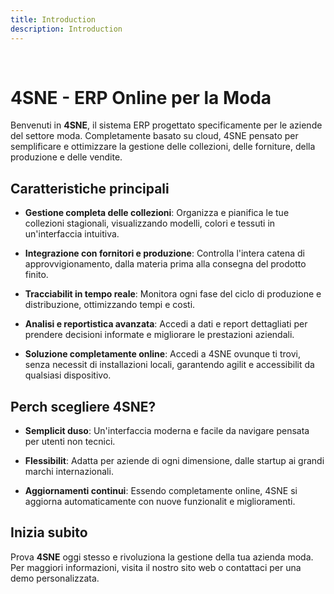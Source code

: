 ```yaml
---
title: Introduction
description: Introduction
---
```

&nbsp;

# 4SNE \- ERP Online per la Moda

Benvenuti in **4SNE**\, il sistema ERP progettato specificamente per le aziende del settore moda\. Completamente basato su cloud\, 4SNE  pensato per semplificare e ottimizzare la gestione delle collezioni\, delle forniture\, della produzione e delle vendite\.

## Caratteristiche principali

- **Gestione completa delle collezioni**\: Organizza e pianifica le tue collezioni stagionali\, visualizzando modelli\, colori e tessuti in un\'interfaccia intuitiva\.

- **Integrazione con fornitori e produzione**\: Controlla l\'intera catena di approvvigionamento\, dalla materia prima alla consegna del prodotto finito\.

- **Tracciabilit in tempo reale**\: Monitora ogni fase del ciclo di produzione e distribuzione\, ottimizzando tempi e costi\.

- **Analisi e reportistica avanzata**\: Accedi a dati e report dettagliati per prendere decisioni informate e migliorare le prestazioni aziendali\.

- **Soluzione completamente online**\: Accedi a 4SNE ovunque ti trovi\, senza necessit di installazioni locali\, garantendo agilit e accessibilit da qualsiasi dispositivo\.

## Perch scegliere 4SNE\?

- **Semplicit duso**\: Un\'interfaccia moderna e facile da navigare pensata per utenti non tecnici\.

- **Flessibilit**\: Adatta per aziende di ogni dimensione\, dalle startup ai grandi marchi internazionali\.

- **Aggiornamenti continui**\: Essendo completamente online\, 4SNE si aggiorna automaticamente con nuove funzionalit e miglioramenti\.

## Inizia subito

Prova **4SNE** oggi stesso e rivoluziona la gestione della tua azienda moda\. Per maggiori informazioni\, visita il nostro sito web o contattaci per una demo personalizzata\.